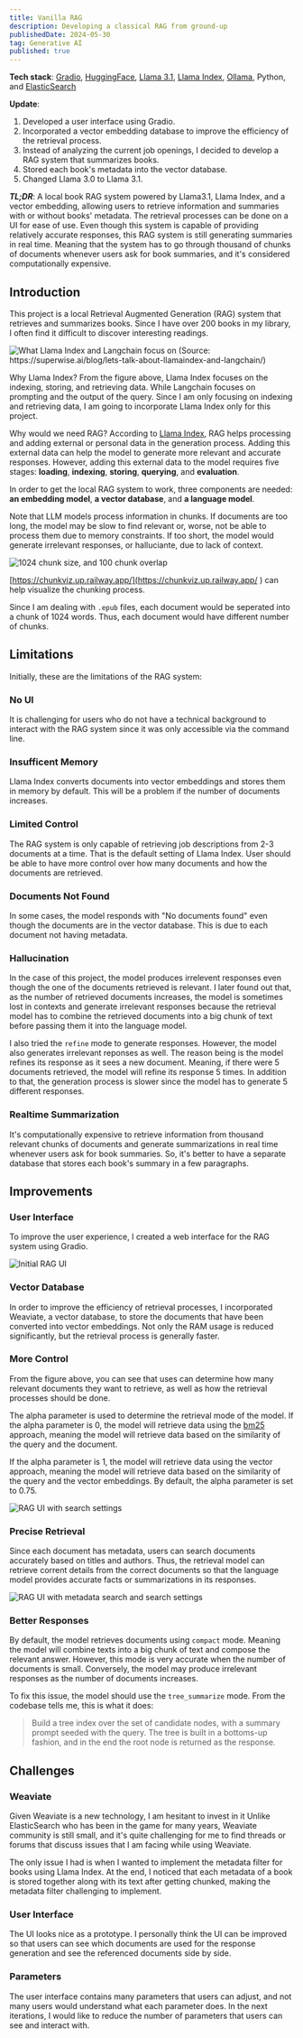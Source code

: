 ```yaml
---
title: Vanilla RAG
description: Developing a classical RAG from ground-up
publishedDate: 2024-05-30
tag: Generative AI
published: true
---
```


**Tech stack**: [Gradio](https://www.gradio.app/), [HuggingFace](https://huggingface.co/BAAI/bge-large-en-v1.5), [Llama 3.1](https://llama.meta.com/), [Llama Index](https://www.llamaindex.ai/), [Ollama](https://ollama.com/), Python, and [ElasticSearch](https://www.elastic.co/elasticsearch)

**Update**:

1. Developed a user interface using Gradio.
2. Incorporated a vector embedding database to improve the efficiency of the retrieval process.
3. Instead of analyzing the current job openings, I decided to develop a RAG system that summarizes books.
4. Stored each book's metadata into the vector database.
5. Changed Llama 3.0 to Llama 3.1.

**_TL;DR_**: A local book RAG system powered by Llama3.1, Llama Index, and a vector embedding,
allowing users to retrieve information and summaries with or without books' metadata.
The retrieval processes can be done on a UI for ease of use.
Even though this system is capable of providing relatively accurate responses,
this RAG system is still generating summaries in real time.
Meaning that the system has to go through thousand of chunks of documents whenever users ask for book summaries,
and it's considered computationally expensive.

## Introduction

This project is a local Retrieval Augmented Generation (RAG) system that retrieves and summarizes books.
Since I have over 200 books in my library, I often find it difficult to discover interesting readings.

![What Llama Index and Langchain focus on (Source: https://superwise.ai/blog/lets-talk-about-llamaindex-and-langchain/)](/assets/works/retrieval-augmented-generation-system-for-books/langchain-llama-index.png "What Llama Index and Langchain focus on (https://superwise.ai/blog/lets-talk-about-llamaindex-and-langchain/)")

Why Llama Index? From the figure above, Llama Index focuses on the indexing, storing, and
retrieving data. While Langchain focuses on prompting and the output of the query.
Since I am only focusing on indexing and retrieving data, I am going to incorporate Llama Index only for this project.

Why would we need RAG? According to [Llama Index](https://docs.llamaindex.ai/en/stable/getting_started/concepts/),
RAG helps processing and adding external or personal data in the generation process.
Adding this external data can help the model to generate more relevant and accurate responses.
However, adding this external data to the model requires five stages:
**loading**, **indexing**, **storing**, **querying**, and **evaluation**.

In order to get the local RAG system to work, three components are needed:
**an embedding model**, **a vector database**, and **a language model**.

Note that LLM models process information in chunks.
If documents are too long, the model may be slow to find relevant or, worse, not be able to process them
due to memory constraints.
If too short, the model would generate irrelevant responses, or halluciante, due to lack of context.

![1024 chunk size, and 100 chunk overlap](/assets/works/retrieval-augmented-generation-system-for-books/chunk-visualization.png "A document is being chunked into a 1024 size and 100 chunk overlap.")

[https://chunkviz.up.railway.app/](https://chunkviz.up.railway.app/ ) can help visualize the chunking process.

Since I am dealing with `.epub` files, each document would be seperated into a chunk of 1024 words.
Thus, each document would have different number of chunks.

## Limitations

Initially, these are the limitations of the RAG system:

### No UI

It is challenging for users who do not have a technical background
to interact with the RAG system since it was only accessible via the command line.

### Insufficent Memory

Llama Index converts documents into vector embeddings and stores them in memory by default.
This will be a problem if the number of documents increases.

### Limited Control

The RAG system is only capable of retrieving job descriptions from 2-3 documents
at a time. That is the default setting of Llama Index.
User should be able to have more control over how many documents
and how the documents are retrieved.

### Documents Not Found

In some cases, the model responds with "No documents found" even though the documents are
in the vector database. This is due to each document not having metadata.

### Hallucination

In the case of this project, the model produces irrelevent responses even
though the one of the documents retrieved is relevant.
I later found out that, as the number of retrieved documents increases,
the model is sometimes lost in contexts and generate irrelevant responses
because the retrieval model has to combine the retrieved documents into
a big chunk of text before passing them it into the language model.

I also tried the `refine` mode to generate responses.
However, the model also generates irrelevant reponses as well.
The reason being is the model refines its response as it sees a new document.
Meaning, if there were 5 documents retrieved, the model will refine its response 5 times.
In addition to that, the generation process is slower since the model has to generate 5 different responses.

### Realtime Summarization

It's computationally expensive to retrieve information from thousand relevant chunks of documents
and generate summarizations in real time whenever users ask for book summaries.
So, it's better to have a separate database that stores each book's summary in a few paragraphs.

## Improvements

### User Interface

To improve the user experience, I created a web interface for the RAG system using Gradio.

![Initial RAG UI](/assets/works/retrieval-augmented-generation-system-for-books/prompt.png)

### Vector Database

In order to improve the efficiency of retrieval processes, I incorporated Weaviate, a vector database,
to store the documents that have been converted into vector embeddings.
Not only the RAM usage is reduced significantly, but the retrieval process is generally faster.

### More Control

From the figure above, you can see that uses can determine how many relevant documents
they want to retrieve, as well as how the retrieval processes should be done.

The alpha parameter is used to determine the retrieval mode of the model.
If the alpha parameter is 0, the model will retrieve data using the [bm25](https://en.wikipedia.org/wiki/Okapi_BM25) approach,
meaning the model will retrieve data based on the similarity of the query and the document.

If the alpha parameter is 1, the model will retrieve data using the vector approach,
meaning the model will retrieve data based on the similarity of the query and the vector embeddings.
By default, the alpha parameter is set to $0.75$.

![RAG UI with search settings](/assets/works/retrieval-augmented-generation-system-for-books/prompt-similarity-alpha.png)

### Precise Retrieval

Since each document has metadata, users can search documents accurately based on titles and authors.
Thus, the retrieval model can retrieve corrent details from the correct documents
so that the language model provides accurate facts or summarizations in its responses.

![RAG UI with metadata search and search settings](/assets/works/retrieval-augmented-generation-system-for-books/thumbnail.png)

### Better Responses

By default, the model retrieves documents using `compact` mode.
Meaning the model will combine texts into a big chunk of text and compose the relevant answer.
However, this mode is very accurate when the number of documents is small.
Conversely, the model may produce irrelevant responses as the number of documents increases.

To fix this issue, the model should use the `tree_summarize` mode.
From the codebase tells me, this is what it does:

> Build a tree index over the set of candidate nodes, with a summary prompt seeded
> with the query. The tree is built in a bottoms-up fashion, and in the end the root node is
> returned as the response.

## Challenges

### Weaviate

Given Weaviate is a new technology, I am hesitant to invest in it
Unlike ElasticSearch who has been in the game for many years,
Weaviate community is still small, and it's quite challenging for me
to find threads or forums that discuss issues that I am facing
while using Weaviate.

The only issue I had is when I wanted to implement the metadata filter
for books using Llama Index. At the end, I noticed that each metadata of a book is
stored together along with its text after getting chunked, making the metadata filter
challenging to implement.

### User Interface

The UI looks nice as a prototype. I personally think
the UI can be improved so that users can see which documents
are used for the response generation and see the referenced documents
side by side.

### Parameters

The user interface contains many parameters that users can adjust, and
not many users would understand what each parameter does.
In the next iterations, I would like to reduce the number of parameters
that users can see and interact with.